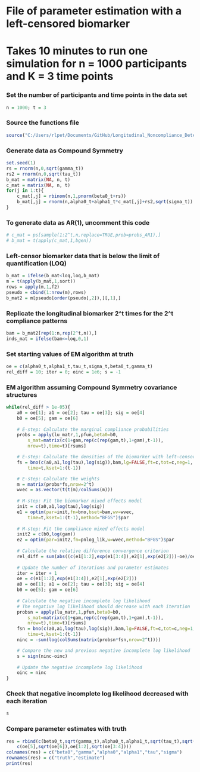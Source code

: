 # File of parameter estimation with a left-censored biomarker

# Takes 10 minutes to run one simulation for n = 1000 participants and K = 3 time points

### Set the number of participants and time points in the data set
```r
n = 1000; t = 3
```

### Source the functions file
```r
source("C:/Users/rlpet/Documents/GitHub/Longitudinal_Noncompliance_Detection/functions.R")
```

### Generate data as Compound Symmetry
```r
set.seed(1)
rs = rnorm(n,0,sqrt(gamma_t))
rs2 = rnorm(n,0,sqrt(tau_t))		
b_mat = matrix(NA, n, t)
c_mat = matrix(NA, n, t)
for(j in 1:t){
	c_mat[,j] = rbinom(n,1,pnorm(beta0_t+rs))
	b_mat[,j] = rnorm(n,alpha0_t+alpha1_t*c_mat[,j]+rs2,sqrt(sigma_t))
}
```


### To generate data as AR(1), uncomment this code
```r
# c_mat = ps[sample(1:2^t,n,replace=TRUE,prob=probs_AR1),]
# b_mat = t(apply(c_mat,1,bgen))
```

### Left-censor biomarker data that is below the limit of quantification (LOQ)
```r
b_mat = ifelse(b_mat<loq,loq,b_mat)
m = t(apply(b_mat,1,sort))		
rows = apply(m,1,f2)
pseudo = cbind(1:nrow(m),rows)
b_mat2 = m[pseudo[order(pseudo[,2]),][,1],]
```

### Replicate the longitudinal biomarker 2^t times for the 2^t compliance patterns
```r
bam = b_mat2[rep(1:n,rep(2^t,n)),]
inds_mat = ifelse(bam<=loq,0,1)
```

### Set starting values of EM algorithm at truth
```r
oe = c(alpha0_t,alpha1_t,tau_t,sigma_t,beta0_t,gamma_t)
rel_diff = 10; iter = 0; oinc = 1e6; s = -1
```

### EM algorithm assuming Compound Symmetry covariance structures
```r
while(rel_diff > 1e-05){
	a0 = oe[1]; a1 = oe[2]; tau = oe[3]; sig = oe[4]
	b0 = oe[5]; gam = oe[6]
	
	# E-step: Calculate the marginal compliance probabilities
	probs = apply(lu_matr,1,pfun,beta0=b0,
		s_mat=matrix(c(1+gam,rep(c(rep(gam,t),1+gam),t-1)),
		nrow=t),time=t)[rsums]

	# E-step: Calculate the densities of the biomarker with left-censoring
	fs = bno(c(a0,a1,log(tau),log(sig)),bam,lg=FALSE,ft=c,tot=c,neg=1,
		time=t,kset=1:(t-1))

	# E-step: Calculate the weights
	m = matrix(probs*fs,nrow=2^t)
	wvec = as.vector(t(t(m)/colSums(m)))
	
	# M-step: Fit the biomarker mixed effects model
	init = c(a0,a1,log(tau),log(sig))
	e1 = optim(par=init,fn=bno,bset=bam,wv=wvec,
		time=t,kset=1:(t-1),method="BFGS")$par
			
	# M-step: Fit the compliance mixed effects model
	init2 = c(b0,log(gam))
	e2 = optim(par=init2,fn=pnlog_lik,w=wvec,method="BFGS")$par
	
	# Calculate the relative difference convergence criterion
	rel_diff = sum(abs((c(e1[1:2],exp(e1[3:4]),e2[1],exp(e2[2]))-oe)/oe))
	
	# Update the number of iterations and parameter estimates
	iter = iter + 1
	oe = c(e1[1:2],exp(e1[3:4]),e2[1],exp(e2[2]))
	a0 = oe[1]; a1 = oe[2]; tau = oe[3]; sig = oe[4]
	b0 = oe[5]; gam = oe[6]
	
	# Calculate the negative incomplete log likelihood
	# The negative log likelihood should decrease with each iteration
	probsn = apply(lu_matr,1,pfun,beta0=b0,
		s_mat=matrix(c(1+gam,rep(c(rep(gam,t),1+gam),t-1)),
		nrow=t),time=t)[rsums]
	fsn = bno(c(a0,a1,log(tau),log(sig)),bam,lg=FALSE,ft=c,tot=c,neg=1,
		time=t,kset=1:(t-1))
	ninc = -sum(log(colSums(matrix(probsn*fsn,nrow=2^t))))

	# Compare the new and previous negative incomplete log likelihood
	s = sign(ninc-oinc)
	
	# Update the negative incomplete log likelihood
	oinc = ninc
}
```

### Check that negative incomplete log likelihood decreased with each iteration
```r
s
```

### Compare parameter estimates with truth
```r
res = rbind(c(beta0_t,sqrt(gamma_t),alpha0_t,alpha1_t,sqrt(tau_t),sqrt(sigma_t)),
	c(oe[5],sqrt(oe[6]),oe[1:2],sqrt(oe[3:4])))
colnames(res) = c("beta0","gamma","alpha0","alpha1","tau","sigma")
rownames(res) = c("truth","estimate")
print(res)
```